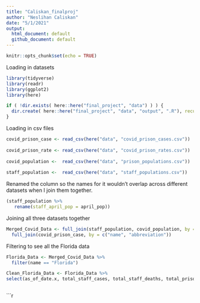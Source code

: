 ```yaml
---
title: "Caliskan_finalproj"
author: "Neslihan Caliskan"
date: "5/1/2021"
output: 
  html_document: default
  github_document: default
---
```


```r
knitr::opts_chunk$set(echo = TRUE)
```

Loading in datasets
```r
library(tidyverse)
library(readr)
library(ggplot2)
library(here)
```


```r
if ( !dir.exists( here::here("final_project", "data") ) ) {
  dir.create( here::here("final_project", "data", "output", ".R"), recursive = TRUE )
}

```

Loading in csv files
```r
covid_prison_case <- read_csv(here("data", "covid_prison_cases.csv"))
                       
covid_prison_rate <- read_csv(here("data", "covid_prison_rates.csv"))
                       
covid_population <-  read_csv(here("data", "prison_populations.csv"))
                   
staff_population <-  read_csv(here("data", "staff_populations.csv"))

```


Renamed the column so the names for it wouldn't overlap across different datasets when I join them together.
```r
(staff_population %>% 
   rename(staff_april_pop = april_pop))

```

Joining all three datasets together
```r
Merged_Covid_Data <- full_join(staff_population, covid_population, by = c("name", "abbreviation")) %>% 
  full_join(covid_prison_case, by = c("name", "abbreviation"))

```

Filtering to see all the Florida data
```r
Florida_Data <- Merged_Covid_Data %>% 
  filter(name == "Florida") 
```


```r
Clean_Florida_Data <- Florida_Data %>%  
select(as_of_date.x, total_staff_cases, total_staff_deaths, total_prisoner_cases, total_prisoner_deaths)

```


```r

```


```r
